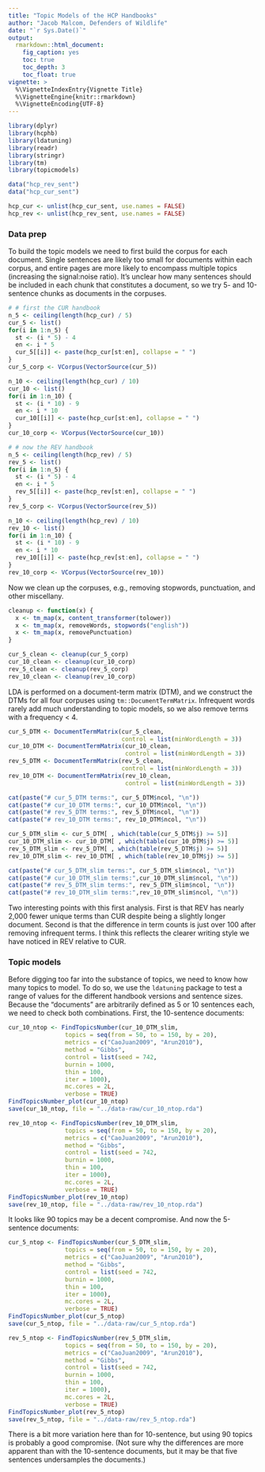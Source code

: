 ```yaml
---
title: "Topic Models of the HCP Handbooks"
author: "Jacob Malcom, Defenders of Wildlife"
date: "`r Sys.Date()`"
output: 
  rmarkdown::html_document:
    fig_caption: yes
    toc: true
    toc_depth: 3
    toc_float: true
vignette: >
  %\VignetteIndexEntry{Vignette Title}
  %\VignetteEngine{knitr::rmarkdown}
  %\VignetteEncoding{UTF-8}
---
```


```r
library(dplyr)
library(hcphb)
library(ldatuning)
library(readr)
library(stringr)
library(tm)
library(topicmodels)

data("hcp_rev_sent")
data("hcp_cur_sent")

hcp_cur <- unlist(hcp_cur_sent, use.names = FALSE)
hcp_rev <- unlist(hcp_rev_sent, use.names = FALSE)
```

### Data prep

To build the topic models we need to first build the corpus for each document. Single sentences are likely too small for documents within each corpus, and entire pages are more likely to encompass multiple topics (increasing the signal:noise ratio). It's unclear how many sentences should be included in each chunk that constitutes a document, so we try 5- and 10-sentence chunks as documents in the corpuses.

```r
# # first the CUR handbook
n_5 <- ceiling(length(hcp_cur) / 5)
cur_5 <- list()
for(i in 1:n_5) {
  st <- (i * 5) - 4
  en <- i * 5
  cur_5[[i]] <- paste(hcp_cur[st:en], collapse = " ")
}
cur_5_corp <- VCorpus(VectorSource(cur_5))

n_10 <- ceiling(length(hcp_cur) / 10)
cur_10 <- list()
for(i in 1:n_10) {
  st <- (i * 10) - 9
  en <- i * 10
  cur_10[[i]] <- paste(hcp_cur[st:en], collapse = " ")
}
cur_10_corp <- VCorpus(VectorSource(cur_10))

# # now the REV handbook
n_5 <- ceiling(length(hcp_rev) / 5)
rev_5 <- list()
for(i in 1:n_5) {
  st <- (i * 5) - 4
  en <- i * 5
  rev_5[[i]] <- paste(hcp_rev[st:en], collapse = " ")
}
rev_5_corp <- VCorpus(VectorSource(rev_5))

n_10 <- ceiling(length(hcp_rev) / 10)
rev_10 <- list()
for(i in 1:n_10) {
  st <- (i * 10) - 9
  en <- i * 10
  rev_10[[i]] <- paste(hcp_rev[st:en], collapse = " ")
}
rev_10_corp <- VCorpus(VectorSource(rev_10))
```

Now we clean up the corpuses, e.g., removing stopwords, punctuation, and other miscellany.

```r
cleanup <- function(x) {
  x <- tm_map(x, content_transformer(tolower))
  x <- tm_map(x, removeWords, stopwords("english"))
  x <- tm_map(x, removePunctuation)
}

cur_5_clean <- cleanup(cur_5_corp)
cur_10_clean <- cleanup(cur_10_corp)
rev_5_clean <- cleanup(rev_5_corp)
rev_10_clean <- cleanup(rev_10_corp)
```

LDA is performed on a document-term matrix (DTM), and we construct the DTMs for all four corpuses using `tm::DocumentTermMatrix`. Infrequent words rarely add much understanding to topic models, so we also remove terms with a frequency < 4.

```r
cur_5_DTM <- DocumentTermMatrix(cur_5_clean,
                                control = list(minWordLength = 3))
cur_10_DTM <- DocumentTermMatrix(cur_10_clean,
                                 control = list(minWordLength = 3))
rev_5_DTM <- DocumentTermMatrix(rev_5_clean,
                                control = list(minWordLength = 3))
rev_10_DTM <- DocumentTermMatrix(rev_10_clean,
                                 control = list(minWordLength = 3))

cat(paste("# cur_5_DTM terms:", cur_5_DTM$ncol, "\n"))
cat(paste("# cur_10_DTM terms:", cur_10_DTM$ncol, "\n"))
cat(paste("# rev_5_DTM terms:", rev_5_DTM$ncol, "\n"))
cat(paste("# rev_10_DTM terms:", rev_10_DTM$ncol, "\n"))

cur_5_DTM_slim <- cur_5_DTM[ , which(table(cur_5_DTM$j) >= 5)]
cur_10_DTM_slim <- cur_10_DTM[ , which(table(cur_10_DTM$j) >= 5)]
rev_5_DTM_slim <- rev_5_DTM[ , which(table(rev_5_DTM$j) >= 5)]
rev_10_DTM_slim <- rev_10_DTM[ , which(table(rev_10_DTM$j) >= 5)]

cat(paste("# cur_5_DTM_slim terms:", cur_5_DTM_slim$ncol, "\n"))
cat(paste("# cur_10_DTM_slim terms:",cur_10_DTM_slim$ncol, "\n"))
cat(paste("# rev_5_DTM_slim terms:", rev_5_DTM_slim$ncol, "\n"))
cat(paste("# rev_10_DTM_slim terms:",rev_10_DTM_slim$ncol, "\n"))
```

Two interesting points with this first analysis. First is that REV has nearly 2,000 fewer unique terms than CUR despite being a slightly longer document. Second is that the difference in term counts is just over 100 after removing infrequent terms. I think this reflects the clearer writing style we have noticed in REV relative to CUR.

### Topic models

Before digging too far into the substance of topics, we need to know how many topics to model. To do so, we use the `ldatuning` package to test a range of values for the different handbook versions and sentence sizes. Because the "documents" are arbitrarily defined as 5 or 10 sentences each, we need to check both combinations. First, the 10-sentence documents:

```r
cur_10_ntop <- FindTopicsNumber(cur_10_DTM_slim,
                topics = seq(from = 50, to = 150, by = 20),
                metrics = c("CaoJuan2009", "Arun2010"),
                method = "Gibbs",
                control = list(seed = 742,
                burnin = 1000,
                thin = 100,
                iter = 1000),
                mc.cores = 2L,
                verbose = TRUE)
FindTopicsNumber_plot(cur_10_ntop)
save(cur_10_ntop, file = "../data-raw/cur_10_ntop.rda")

rev_10_ntop <- FindTopicsNumber(rev_10_DTM_slim,
                topics = seq(from = 50, to = 150, by = 20),
                metrics = c("CaoJuan2009", "Arun2010"),
                method = "Gibbs",
                control = list(seed = 742,
                burnin = 1000,
                thin = 100,
                iter = 1000),
                mc.cores = 2L,
                verbose = TRUE)
FindTopicsNumber_plot(rev_10_ntop)
save(rev_10_ntop, file = "../data-raw/rev_10_ntop.rda")
```

It looks like 90 topics may be a decent compromise. And now the 5-sentence documents:

```r
cur_5_ntop <- FindTopicsNumber(cur_5_DTM_slim,
                topics = seq(from = 50, to = 150, by = 20),
                metrics = c("CaoJuan2009", "Arun2010"),
                method = "Gibbs",
                control = list(seed = 742,
                burnin = 1000,
                thin = 100,
                iter = 1000),
                mc.cores = 2L,
                verbose = TRUE)
FindTopicsNumber_plot(cur_5_ntop)
save(cur_5_ntop, file = "../data-raw/cur_5_ntop.rda")

rev_5_ntop <- FindTopicsNumber(rev_5_DTM_slim,
                topics = seq(from = 50, to = 150, by = 20),
                metrics = c("CaoJuan2009", "Arun2010"),
                method = "Gibbs",
                control = list(seed = 742,
                burnin = 1000,
                thin = 100,
                iter = 1000),
                mc.cores = 2L,
                verbose = TRUE)
FindTopicsNumber_plot(rev_5_ntop)
save(rev_5_ntop, file = "../data-raw/rev_5_ntop.rda")
```

There is a bit more variation here than for 10-sentence, but using 90 topics is probably a good compromise. (Not sure why the differences are more apparent than with the 10-sentence documents, but it may be that five sentences undersamples the documents.)

